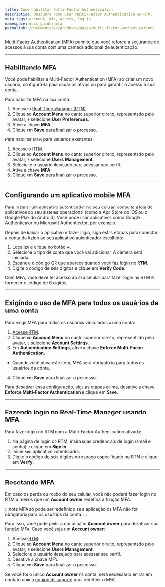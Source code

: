 ```yaml
---
title: Como habilitar Multi-Factor Authentication
description: Descubra como usar Multi-Factor Authentication no RTM.
meta_tags: account, mfa, access, log in
namespace: docs_guides_mfa
permalink: /documentacao/produtos/guias/multi-factor-authentication/
---
```


[Multi-Factor Authentication (MFA)](/pt-br/documentacao/produtos/gestao-de-contas/multi-factor-authentication/) permite que você reforce a segurança de acessos à sua conta com uma camada adicional de autenticação.

---

## Habilitando MFA

Você pode habilitar a Multi-Factor Authentication (MFA) ao criar um novo usuário, configurá-la para usuários ativos ou para garantir o acesso à sua conta.

Para habilitar MFA na sua conta:

1. Acesse o [Real-Time Manager (RTM)](https://manager.azion.com/).
2. Clique no **Account Menu** no canto superior direito, representado pelo avatar, e selecione **User Preferences**.
3. Ative a chave **MFA**.
4. Clique em **Save** para finalizar o processo.

Para habilitar MFA para usuários existentes:

1. Acesse o [RTM](https://manager.azion.com/).
2. Clique no **Account Menu** no canto superior direito, representado pelo avatar, e selecione **Users Management**.
3. Selecione o usuário desejado para acessar seu perfil.
4. Ative a chave **MFA**.
5. Clique em **Save** para finalizar o processo.

---

## Configurando um aplicativo mobile MFA 

Para instalar um aplicativo autenticador no seu celular, consulte a loja de aplicativos do seu sistema operacional (como a App Store do iOS ou o Google Play do Android). Você pode usar aplicativos como Google Authenticator ou Microsoft Authenticator, por exemplo.

Depois de baixar o aplicativo e fazer login, siga estas etapas para conectar a conta da Azion ao seu aplicativo autenticador escolhido:

1. Localize e clique no botão **+**.
2. Selecione o tipo de conta que você vai adicionar. A câmera será iniciada.
3. Escaneie o código QR que aparece quando você faz login no **RTM**.
4. Digite o código de seis dígitos e clique em **Verify Code**.

Com MFA, você deve ter acesso ao seu celular para fazer login no RTM e fornecer o código de 6 dígitos.

---

## Exigindo o uso de MFA para todos os usuários de uma conta

Para exigir MFA para todos os usuários vinculados a uma conta:

1. [Acesse RTM](https://manager.azion.com/).
2. Clique no **Account Menu** no canto superior direito, representado pelo avatar, e selecione **Account Settings**.
3. Em **Authentication Settings**, ative a chave **Enforce Multi-Factor Authentication**.
- Quando você ativa este item, MFA será obrigatório para todos os usuários da conta.
4. Clique em **Save** para finalizar o processo.

Para desativar essa configuração, siga as etapas acima, desative a chave **Enforce Multi-Factor Authentication** e clique em **Save**.

---

## Fazendo login no Real-Time Manager usando MFA

Para fazer login no RTM com a Multi-Factor Authentication ativada:

1. Na página de login do RTM, insira suas credenciais de login (email e senha) e clique em **Sign In**.
2. Inicie seu aplicativo autenticador.
3. Digite o código de seis dígitos no espaço especificado no RTM e clique em **Verify**.

---

## Resetando MFA 

Em caso de perda ou roubo do seu celular, você não poderá fazer login no RTM a menos que um **Account owner** redefina a função MFA.

:::note
MFA só pode ser redefinido se a aplicação de MFA não for obrigatória para os usuários da conta.
:::

Para isso, você pode pedir a um usuário **Account owner** para desativar sua função MFA. Caso você seja um **Account owner**:

1. Acesse [RTM](https://manager.azion.com/).
2. Clique no **Account Menu** no canto superior direito, representado pelo avatar, e selecione **Users Management**.
3. Selecione o usuário desejado para acessar seu perfil.
4. Desative a chave MFA.
5. Clique em **Save** para finalizar o processo.

Se você for o único **Account owner** na conta, será necessário entrar em contato com a [equipe de suporte](https://tickets.azion.com/en/support/login) para redefinir o MFA.
